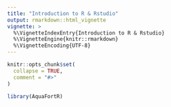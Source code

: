 ```yaml
---
title: "Introduction to R & Rstudio"
output: rmarkdown::html_vignette
vignette: >
  %\VignetteIndexEntry{Introduction to R & Rstudio}
  %\VignetteEngine{knitr::rmarkdown}
  %\VignetteEncoding{UTF-8}
---
```


```r
knitr::opts_chunk$set(
  collapse = TRUE,
  comment = "#>"
)
```

```r
library(AquaFortR)
```
